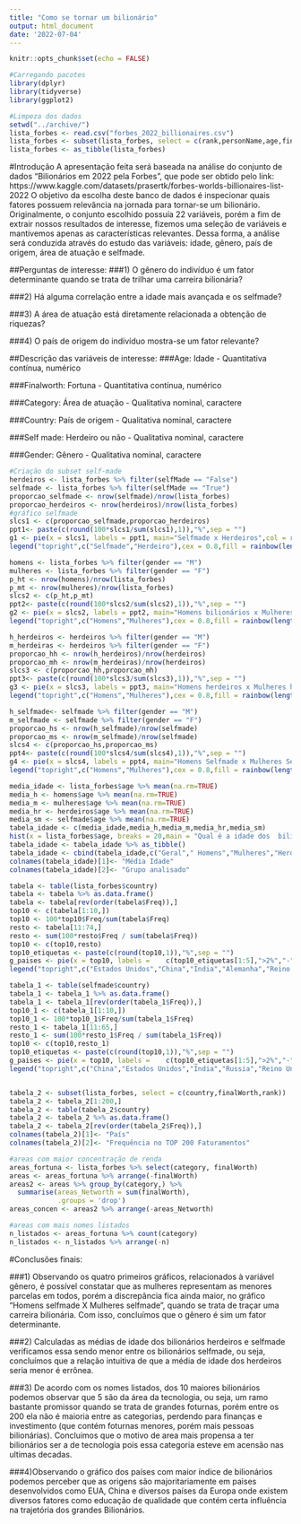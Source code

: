 ---
title: "Como se tornar um bilionário"
output: html_document
date: '2022-07-04'
---

```{r setup, include=FALSE}
knitr::opts_chunk$set(echo = FALSE)
```

```{r}
#Carregando pacotes
library(dplyr)
library(tidyverse)
library(ggplot2)
```

```{r}
#Limpeza dos dados
setwd("../archive/")
lista_forbes <- read.csv("forbes_2022_billionaires.csv")
lista_forbes <- subset(lista_forbes, select = c(rank,personName,age,finalWorth,category,country,selfMade,gender))
lista_forbes <- as_tibble(lista_forbes) 
```
#Introdução
A apresentação feita será baseada na análise do conjunto de dados "Bilionários em 2022 pela Forbes",  que pode ser obtido pelo link: https://www.kaggle.com/datasets/prasertk/forbes-worlds-billionaires-list-2022 
O objetivo da escolha deste banco de dados é inspecionar quais fatores possuem relevância na jornada para tornar-se um bilionário. Originalmente, o conjunto escolhido possuía 22 variáveis, porém a fim de extrair nossos resultados de interesse, fizemos uma seleção de variáveis  e mantivemos apenas as características relevantes. Dessa forma, a análise será conduzida através do estudo das variáveis: idade, gênero, país de origem, área de atuação e selfmade.

##Perguntas de interesse:
###1) O gênero do indivíduo é um fator determinante quando se trata de trilhar uma carreira bilionária?

###2) Há alguma correlação entre a idade mais avançada e os selfmade?
	
###3) A área de atuação está diretamente relacionada a obtenção de riquezas?

###4) O país de origem do indivíduo mostra-se um fator relevante?

##Descrição das variáveis de interesse:
###Age: Idade
	- Quantitativa contínua, numérico

###Finalworth: Fortuna
	- Quantitativa contínua, numérico 

###Category: Área de atuação
	- Qualitativa nominal, caractere

###Country: País de origem 
	- Qualitativa nominal, caractere

###Self made: Herdeiro ou não
	- Qualitativa nominal, caractere

###Gender: Gênero
	- Qualitativa nominal, caractere

```{r}
#Criação do subset self-made
herdeiros <- lista_forbes %>% filter(selfMade == "False")
selfmade <- lista_forbes %>% filter(selfMade == "True")
proporcao_selfmade <- nrow(selfmade)/nrow(lista_forbes)
proporcao_herdeiros <- nrow(herdeiros)/nrow(lista_forbes)
#gráfico selfmade
slcs1 <- c(proporcao_selfmade,proporcao_herdeiros)
ppt1<- paste(c(round(100*slcs1/sum(slcs1),1)),"%",sep = "")
g1 <- pie(x = slcs1, labels = ppt1, main="Selfmade x Herdeiros",col = rainbow(length(slcs1)))
legend("topright",c("Selfmade","Herdeiro"),cex = 0.8,fill = rainbow(length(slcs1)))
``` 

```{r}
homens <- lista_forbes %>% filter(gender == "M")
mulheres <- lista_forbes %>% filter(gender == "F")
p_ht <- nrow(homens)/nrow(lista_forbes)
p_mt <- nrow(mulheres)/nrow(lista_forbes)
slcs2 <- c(p_ht,p_mt)
ppt2<- paste(c(round(100*slcs2/sum(slcs2),1)),"%",sep = "")
g2 <- pie(x = slcs2, labels = ppt2, main="Homens bilionários x Mulheres bilionárias",col = rainbow(length(slcs2)))
legend("topright",c("Homens","Mulheres"),cex = 0.8,fill = rainbow(length(slcs2)))

``` 

```{r}
h_herdeiros <- herdeiros %>% filter(gender == "M")
m_herdeiras <- herdeiros %>% filter(gender == "F")
proporcao_hh <- nrow(h_herdeiros)/nrow(herdeiros)
proporcao_mh <- nrow(m_herdeiras)/nrow(herdeiros)
slcs3 <- c(proporcao_hh,proporcao_mh)
ppt3<- paste(c(round(100*slcs3/sum(slcs3),1)),"%",sep = "")
g3 <- pie(x = slcs3, labels = ppt3, main="Homens herdeiros x Mulheres herdeiras",col = rainbow(length(slcs3)))
legend("topright",c("Homens","Mulheres"),cex = 0.8,fill = rainbow(length(slcs3)))
```

```{r}
h_selfmade<- selfmade %>% filter(gender == "M")
m_selfmade <- selfmade %>% filter(gender == "F")
proporcao_hs <- nrow(h_selfmade)/nrow(selfmade)
proporcao_ms <- nrow(m_selfmade)/nrow(selfmade)
slcs4 <- c(proporcao_hs,proporcao_ms)
ppt4<- paste(c(round(100*slcs4/sum(slcs4),1)),"%",sep = "")
g4 <- pie(x = slcs4, labels = ppt4, main="Homens Selfmade x Mulheres Selfmade",col = rainbow(length(slcs4)))
legend("topright",c("Homens","Mulheres"),cex = 0.8,fill = rainbow(length(slcs4)))

```

```{r}
media_idade <- lista_forbes$age %>% mean(na.rm=TRUE)
media_h <- homens$age %>% mean(na.rm=TRUE)
media_m <- mulheres$age %>% mean(na.rm=TRUE)
media_hr <- herdeiros$age %>% mean(na.rm=TRUE)
media_sm <- selfmade$age %>% mean(na.rm=TRUE)
tabela_idade <- c(media_idade,media_h,media_m,media_hr,media_sm)
hist(x = lista_forbes$age, breaks = 20,main = "Qual é a idade dos  bilionários?",xlab = "Idade",ylab = "Frequência",col = "turquoise")
tabela_idade <- tabela_idade %>% as_tibble()
tabela_idade <- cbind(tabela_idade,c("Geral"," Homens","Mulheres","Herdeiros","Selfmade"))
colnames(tabela_idade)[1]<- "Média Idade"
colnames(tabela_idade)[2]<- "Grupo analisado"
``` 

```{r}
tabela <- table(lista_forbes$country)
tabela <- tabela %>% as.data.frame()
tabela <- tabela[rev(order(tabela$Freq)),]
top10 <- c(tabela[1:10,])
top10 <- 100*top10$Freq/sum(tabela$Freq)
resto <- tabela[11:74,]
resto <- sum(100*resto$Freq / sum(tabela$Freq))
top10 <- c(top10,resto)
top10_etiquetas <- paste(c(round(top10,1)),"%",sep = "")
g_paises <- pie(x = top10, labels =    c(top10_etiquetas[1:5],">2%","-","-","-","-",top10_etiquetas[11]),main="Qual país tem mais  bilionários?",col = rainbow(length(top10)))
legend("topright",c("Estados Unidos","China","India","Alemanha","Reino Unido","Suiça","Hong Kong","Russia","Brasil","Itália","Outros Países"),cex = 0.8,fill = rainbow(length(top10_etiquetas)))

tabela_1 <- table(selfmade$country)
tabela_1 <- tabela_1 %>% as.data.frame()
tabela_1 <- tabela_1[rev(order(tabela_1$Freq)),]
top10_1 <- c(tabela_1[1:10,])
top10_1 <- 100*top10_1$Freq/sum(tabela_1$Freq)
resto_1 <- tabela_1[11:65,]
resto_1 <- sum(100*resto_1$Freq / sum(tabela_1$Freq))
top10 <- c(top10,resto_1)
top10_etiquetas <- paste(c(round(top10,1)),"%",sep = "")
g_paises <- pie(x = top10, labels =    c(top10_etiquetas[1:5],">2%","-","-","-","-",top10_etiquetas[11]),main="Qual país é mais fácil ficar bilionário?",col = rainbow(length(top10)))
legend("topright",c("China","Estados Unidos","India","Russia","Reino Unido","Hong Kong","Suiça","Alemanha","Canada","Australia","Outros Países"),cex = 0.8,fill = rainbow(length(top10_etiquetas)))


tabela_2 <- subset(lista_forbes, select = c(country,finalWorth,rank))
tabela_2 <- tabela_2[1:200,]
tabela_2 <- table(tabela_2$country)
tabela_2 <- tabela_2 %>% as.data.frame()
tabela_2 <- tabela_2[rev(order(tabela_2$Freq)),]
colnames(tabela_2)[1]<- "País"
colnames(tabela_2)[2]<- "Frequência no TOP 200 Faturamentos"

```



```{r}
#areas com maior concentração de renda
areas_fortuna <- lista_forbes %>% select(category, finalWorth) 
areas <- areas_fortuna %>% arrange(-finalWorth)
areas2 <- areas %>% group_by(category,) %>%
  summarise(areas_Networth = sum(finalWorth),
            .groups = 'drop')
areas_concen <- areas2 %>% arrange(-areas_Networth)

#areas com mais nomes listados 
n_listados <- areas_fortuna %>% count(category)
n_listados <- n_listados %>% arrange(-n)
```


#Conclusões finais:

###1)
Observando os quatro primeiros gráficos, relacionados à variável gênero, é possível constatar que as mulheres representam as menores parcelas em todos, porém a discrepância fica ainda maior, no gráfico "Homens selfmade X Mulheres selfmade", quando se trata de traçar uma carreira bilionária. Com isso, concluímos que o gênero é sim um fator determinante.

###2)
Calculadas as médias de idade dos bilionários herdeiros e selfmade verificamos essa sendo menor entre os bilionários selfmade, ou seja, concluímos que a relação intuitiva de que a média de idade dos herdeiros seria menor é errônea.

###3) De acordo com os nomes listados, dos 10 maiores bilionários podemos observar que 5 são da área da tecnologia, ou seja, um ramo bastante promissor quando se trata de grandes foturnas, porém entre os 200 ela não é maioria entre as categorias, perdendo para finanças e investimento (que contém foturnas menores, porém mais pessoas bilionárias). Concluimos que o motivo de area mais propensa a ter bilionários ser a de tecnologia pois essa categoria esteve em acensão nas ultimas decadas.

###4)Observando o gráfico dos países com maior índice de bilionários podemos perceber que as origens são majoritariamente em paises desenvolvidos como EUA, China e diversos países da Europa onde existem diversos  fatores como educação de qualidade que contém certa influência na trajetória dos grandes Bilionários.






